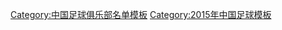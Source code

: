 {{Football squad with groups
 | name      = 2015年中甲分类名单河北
 | bgcolor   = #ff2121
 | bordercolor = #ffffff
 | textcolor   = #ffffff
 | title=[[河北华夏幸福足球俱乐部|<span style="color:#ffffff">河北華夏幸福</span>]] — [[2015年中国足球甲级联赛|<span style="color: #ffffff;">2015年</span>]][[中国足球甲级联赛|<span style="color: #ffffff;">中甲联赛亚军</span>]]
|group1=全年参赛球员
|list1=<div>
{{Football squad2 player|no=1|name=[[欧亚 (足球运动员)|欧亚]]}}
{{Football squad2 player|no=2|name=[[杜文洋]]}}
{{Football squad2 player|no=5|name=[[杜威 (足球运动员)|杜威]]}}
{{Football squad2 player|no=6|name=[[罗森文]]}}
{{Football squad2 player|no=8|name=[[贾晓琛]]}}
{{Football squad2 player|no=9|name={{flagicon|NOR}} {{flagicon|MAR}} {{link-en|阿卜杜拉希姆·拉贾卜|Ibba Laajab|-{zh-hans:拉贾卜;zh-hk:拉渣}-}}}}
{{Football squad2 player|no=10|name={{flagicon|SRB}} {{link-en|内纳德·米利亚什|Nenad Milijaš|-{zh-hans:米利亚什;zh-hk:米利查斯}-}}}}
{{Football squad2 player|no=11|name=[[宋文杰]]}}
{{Football squad2 player|no=12|name=[[苏维超]]}}
{{Football squad2 player|no=13|name=[[李皓然]]}}
{{Football squad2 player|no=14|name=[[高云飞]]}}
{{Football squad2 player|no=15|name=[[汪泉]]}}
{{Football squad2 player|no=16|name=[[廖均健]]}}
{{Football squad2 player|no=17|name=[[朱海威]]}}
{{Football squad2 player|no=18|name=[[芦洋]]}}
{{Football squad2 player|no=19|name=[[杨程]]}}
{{Football squad2 player|no=20|name=[[汪洋 (足球运动员)|汪洋]]}}
{{Football squad2 player|no=22|name=[[耿袈岂]]}}
{{Football squad2 player|no=23|name=[[许小龙]]}}
{{Football squad2 player|no=24|name=[[杨文吉]]}}
{{Football squad2 player|no=25|name=[[马东良]]}}
{{Football squad2 player|no=27|name=[[章艮]]}}
{{Football squad2 player|no=28|name=[[吴国栋]]}}
{{Football squad2 player|no=29|name=[[张利峰]]}}
{{Football squad2 player|no=33|name=[[郝爽]]}}
{{Football squad2 player|no=35|name=[[车世伟]]}}
</div>
|group2=夏季转入球员
|list2=<div>
{{Football squad2 player|no=7|name={{flagicon|BRA}} [[爱德华多·贡萨尔维斯·德·奥利维拉|-{zh-hans:埃杜;zh-hk:伊度}-]]}}
{{Football squad2 player|no=26|name=[[谈杨]]}}
</div>
|group3=夏季转出球员
|list3=<div>
{{Football squad2 player|no=3|name=[[吾提库尔·艾山|吾提库尔]]}}
{{Football squad2 player|no=32|name={{flagicon|SRB}} {{flagicon|POL}} {{link-en|米罗斯拉夫·拉多维奇|Miroslav Radović|-{zh-hans:拉多维奇;zh-hk:拉杜域}-}}}}
</div>
|group4=主教练
|list4={{flagicon|SRB}} [[拉多米尔·安蒂奇|-{zh-hans:安蒂奇;zh-hk:安迪}-]]（至第 22 轮）；[[李铁]]
}}
<noinclude>
{{DEFAULTSORT:Hebei China Fortune F.C. Squad 2015}}
[[Category:中国足球俱乐部名单模板]]
[[Category:2015年中国足球模板]]
</noinclude>